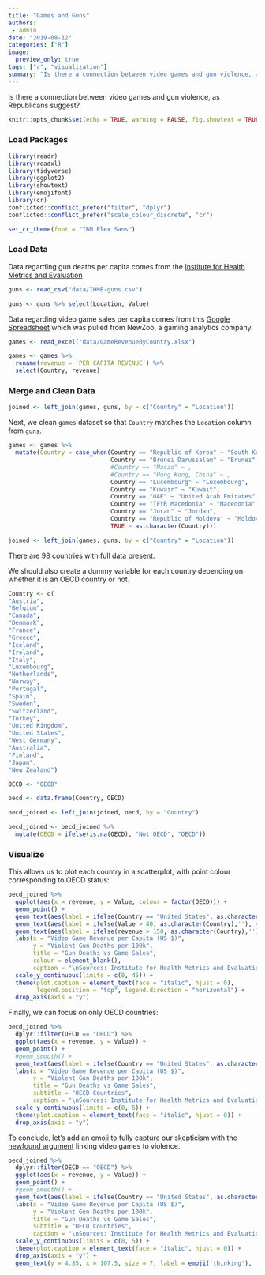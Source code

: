 ```yaml
---
title: "Games and Guns"
authors: 
 - admin
date: "2019-08-12"
categories: ["R"]
image:
  preview_only: true
tags: ["r", "visualization"]
summary: "Is there a connection between video games and gun violence, as Republicans suggest?"
---
```


Is there a connection between video games and gun violence, as Republicans suggest?

```r
knitr::opts_chunk$set(echo = TRUE, warning = FALSE, fig.showtext = TRUE, message = FALSE)
```

### Load Packages

```r
library(readr)
library(readxl)
library(tidyverse)
library(ggplot2)
library(showtext)
library(emojifont)
library(cr)
conflicted::conflict_prefer("filter", "dplyr")
conflicted::conflict_prefer("scale_colour_discrete", "cr")

set_cr_theme(font = "IBM Plex Sans")
```

### Load Data

Data regarding gun deaths per capita comes from the [Institute for Health Metrics and Evaluation](https://vizhub.healthdata.org/gbd-compare/)

```r
guns <- read_csv("data/IHME-guns.csv")

guns <- guns %>% select(Location, Value)
```

Data regarding video game sales per capita comes from this [Google Spreadsheet](https://docs.google.com/spreadsheets/d/1n7VPylBiHov7gWwM4F070m5JZsB7fGOMMQsoAOIh5RA/edit?usp=sharing) which was pulled from NewZoo, a gaming analytics company.

```r
games <- read_excel("data/GameRevenueByCountry.xlsx")

games <- games %>% 
  rename(revenue = `PER CAPITA REVENUE`) %>% 
  select(Country, revenue)
```

### Merge and Clean Data

```r
joined <- left_join(games, guns, by = c("Country" = "Location"))
```

Next, we clean `games` dataset so that `Country` matches the `Location` column from `guns`.

```r
games <- games %>% 
  mutate(Country = case_when(Country == "Republic of Korea" ~ "South Korea",
                             Country == "Brunei Darussalam" ~ "Brunei",
                             #Country == "Macao" ~ ,
                             #Country == "Hong Kong, China" ~ ,
                             Country == "Lucembourg" ~ "Luxembourg",
                             Country == "Kuwair" ~ "Kuwait",
                             Country == "UAE" ~ "United Arab Emirates",
                             Country == "TFYR Macedonia" ~ "Macedonia",
                             Country == "Joran" ~ "Jordan",
                             Country == "Republic of Moldova" ~ "Moldova",
                             TRUE ~ as.character(Country)))
```

```r
joined <- left_join(games, guns, by = c("Country" = "Location"))
```

There are 98 countries with full data present. 

We should also create a dummy variable for each country depending on whether it is an OECD country or not.

```r
Country <- c(
"Austria",
"Belgium",
"Canada",
"Denmark",
"France",
"Greece",
"Iceland",
"Ireland",
"Italy",
"Luxembourg",
"Netherlands",
"Norway",
"Portugal",
"Spain",
"Sweden",
"Switzerland",
"Turkey",
"United Kingdom",
"United States",
"West Germany",
"Australia",
"Finland",
"Japan",
"New Zealand")

OECD <- "OECD"

oecd <- data.frame(Country, OECD)
```

```r
oecd_joined <- left_join(joined, oecd, by = "Country")

oecd_joined <- oecd_joined %>% 
  mutate(OECD = ifelse(is.na(OECD), "Not OECD", "OECD"))
```

### Visualize

This allows us to plot each country in a scatterplot, with point colour corresponding to OECD status:

```r
oecd_joined %>% 
  ggplot(aes(x = revenue, y = Value, colour = factor(OECD))) +
  geom_point() +
  geom_text(aes(label = ifelse(Country == "United States", as.character(Country),''), vjust = -1), show.legend = FALSE) +
  geom_text(aes(label = ifelse(Value > 40, as.character(Country),''), vjust = -1), show.legend = FALSE) +
  geom_text(aes(label = ifelse(revenue > 150, as.character(Country),''), vjust = -1), show.legend = FALSE) +
  labs(x = "Video Game Revenue per Capita (US $)",
       y = "Violent Gun Deaths per 100k",
       title = "Gun Deaths vs Game Sales",
       colour = element_blank(),
       caption = "\nSources: Institute for Health Metrics and Evaluation, NewZoo") +
  scale_y_continuous(limits = c(0, 45)) +
  theme(plot.caption = element_text(face = "italic", hjust = 0), 
        legend.position = "top", legend.direction = "horizontal") +
  drop_axis(axis = "y")
```

Finally, we can focus on only OECD countries:

```r
oecd_joined %>% 
  dplyr::filter(OECD == "OECD") %>% 
  ggplot(aes(x = revenue, y = Value)) +
  geom_point() +
  #geom_smooth() +
  geom_text(aes(label = ifelse(Country == "United States", as.character(Country),''), vjust = -1)) +
  labs(x = "Video Game Revenue per Capita (US $)",
       y = "Violent Gun Deaths per 100k",
       title = "Gun Deaths vs Game Sales",
       subtitle = "OECD Countries",
       caption = "\nSources: Institute for Health Metrics and Evaluation, NewZoo") +
  scale_y_continuous(limits = c(0, 5)) +
  theme(plot.caption = element_text(face = "italic", hjust = 0)) +
  drop_axis(axis = "y")
```

To conclude, let's add an emoji to fully capture our skepticism with the [newfound argument](https://www.cnn.com/2019/08/05/politics/kevin-mccarthy-mass-shootings-video-games/index.html) linking video games to violence.

```r
oecd_joined %>% 
  dplyr::filter(OECD == "OECD") %>% 
  ggplot(aes(x = revenue, y = Value)) +
  geom_point() +
  #geom_smooth() +
  geom_text(aes(label = ifelse(Country == "United States", as.character(Country),''), vjust = -1)) +
  labs(x = "Video Game Revenue per Capita (US $)",
       y = "Violent Gun Deaths per 100k",
       title = "Gun Deaths vs Game Sales",
       subtitle = "OECD Countries",
       caption = "\nSources: Institute for Health Metrics and Evaluation, NewZoo") +
  scale_y_continuous(limits = c(0, 5)) +
  theme(plot.caption = element_text(face = "italic", hjust = 0)) +
  drop_axis(axis = "y") +
  geom_text(y = 4.85, x = 107.5, size = 7, label = emoji('thinking'), family = "EmojiOne")
```
